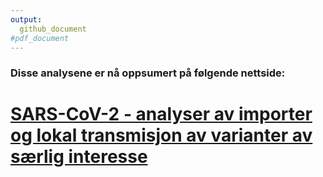 ```yaml
---
output: 
  github_document
#pdf_document 
---
```


### Disse analysene er nå oppsumert på følgende nettside:

# [SARS-CoV-2 - analyser av importer og lokal transmisjon av varianter av særlig interesse](https://folkehelseinstituttet.github.io/SARS-CoV-2_phylogeo/)
